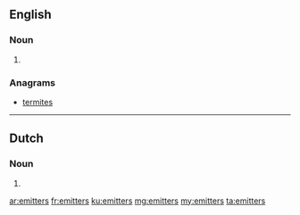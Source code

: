 ==English==

===Noun===
{{head|en}}

# {{plural of|emitter}}

===Anagrams===
* [[termites#English|termites]]

----

==Dutch==

===Noun===
{{head|nl}}

# {{nl-noun form of|pl|emitter}}

[[ar:emitters]]
[[fr:emitters]]
[[ku:emitters]]
[[mg:emitters]]
[[my:emitters]]
[[ta:emitters]]